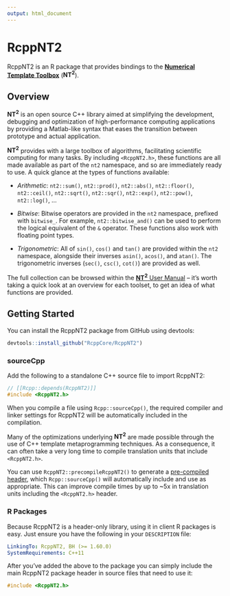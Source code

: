 ```yaml
---
output: html_document
---
```


<h1 class="title">RcppNT2</h1>

RcppNT2 is an R package that provides bindings to the
[**Numerical Template Toolbox**](https://github.com/jfalcou/nt2)
(**NT<sup>2</sup>**).

## Overview

**NT<sup>2</sup>** is an open source C++ library aimed at 
simplifying the development, debugging and optimization of 
high-performance computing applications by providing a 
Matlab-like syntax that eases the transition between 
prototype and actual application.

**NT<sup>2</sup>** provides with a large toolbox of
algorithms, facilitating scientific computing for many
tasks. By including `<RcppNT2.h>`, these
functions are all made available as part of the `nt2`
namespace, and so are immediately ready to use. A quick
glance at the types of functions available:

- *Arithmetic*: `nt2::sum()`, `nt2::prod()`, `nt2::abs()`, `nt2::floor()`,
                `nt2::ceil()`, `nt2::sqrt()`, `nt2::sqr()`, `nt2::exp()`,
                `nt2::pow()`, `nt2::log()`, ...

- *Bitwise*: Bitwise operators are provided in the `nt2`
             namespace, prefixed with `bitwise_`. For example,
             `nt2::bitwise_and()` can be used to perform the logical
             equivalent of the `&` operator. These functions also work
             with floating point types.

- *Trigonometric*: All of `sin()`, `cos()` and `tan()` are provided within
                   the `nt2` namespace, alongside their inverses `asin()`,
                   `acos()`, and `atan()`. The trigonometric inverses
                   (`sec()`, `csc()`, `cot()`) are provided as well.

The full collection can be browsed within the
[**NT<sup>2</sup>** User Manual](http://nt2.metascale.fr/doc/html/user_manual0.html) -- it's
worth taking a quick look at an overview for each toolset, to get
an idea of what functions are provided.

## Getting Started

You can install the RcppNT2 package from GitHub using devtools:

```r
devtools::install_github("RcppCore/RcppNT2")
```

### sourceCpp

Add the following to a standalone C++ source file to import RcppNT2:

```cpp
// [[Rcpp::depends(RcppNT2)]]
#include <RcppNT2.h>
```

When you compile a file using `Rcpp::sourceCpp()`, the
required compiler and linker settings for RcppNT2 will
be automatically included in the compilation.

Many of the optimizations underlying **NT<sup>2</sup>**
are made possible through the use of C++ template metaprogramming
techniques. As a consequence, it can often take a very long time
to compile translation units that include `<RcppNT2.h>`.

You can use `RcppNT2::precompileRcppNT2()` to generate a
[pre-compiled header](https://gcc.gnu.org/onlinedocs/gcc/Precompiled-Headers.html),
which `Rcpp::sourceCpp()` will automatically include and use
as appropriate. This can improve compile times by up to ~5x
in translation units including the `<RcppNT2.h>` header.

### R Packages

Because RcppNT2 is a header-only library, using it in client
R packages is easy. Just ensure you have the following in your
`DESCRIPTION` file:

```yaml
LinkingTo: RcppNT2, BH (>= 1.60.0)
SystemRequirements: C++11
```

After you've added the above to the package you can simply
include the main RcppNT2 package header in source files that
need to use it:

```cpp
#include <RcppNT2.h>
```
